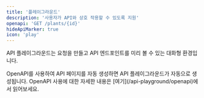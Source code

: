 ```yaml
---
title: '플레이그라운드'
description: '사용자가 API와 상호 작용할 수 있도록 지원'
openapi: 'GET /plants/{id}'
hideApiMarker: true
icon: 'play'
---
```


API 플레이그라운드는 요청을 만들고 API 엔드포인트를 미리 볼 수 있는 대화형 환경입니다.

<Info>
  OpenAPI를 사용하여 API 페이지를 자동 생성하면 API 플레이그라운드가 자동으로 생성됩니다. OpenAPI 사용에 대한 자세한 내용은 [여기](/api-playground/openapi)에서 읽어보세요.
</Info>
